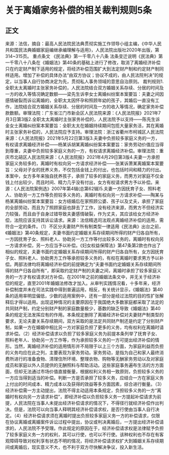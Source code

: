 # 关于离婚家务补偿的相关裁判规则5条
## 正文
来源：法信，摘自：最高人民法院民法典贯彻实施工作领导小组主编，《中华人民共和国民法典婚姻家庭编继承编理解与适用》，人民法院出版社2020年出版，第314~315页。 重点条文 《民法典》第一千零八十八条 法条变迁说明《民法典》第一千零八十八条在《婚姻法》第40条的基础上进行了修改，取消了离婚经济补偿只在约定财产制下适用的规定，将经济补偿范围扩大到法定财产制和约定财产制同样适用。增加了补偿的具体办法“由双方协议；协议不成的，由人民法院判决”的规定，以当事人自行协商决定为先，贯彻私人事务领域的意思自治原则。 裁判规则1.全职太太离婚时主张家务补偿的，人民法院结合双方婚姻关系存续、分居的时间及一方的收入等情况确定数额——梁先生诉李女士离婚纠纷案本案要旨：夫妻之间因感情破裂而诉讼离婚的，全职太太因怀孕和照顾年幼的孩子，其婚后一直没有工作，法院结合双方婚姻关系存续、分居的时间及一方的收入等情况，确定家务补偿款数额。审理法院：广东省江门市新会区人民法院来源：《人民法院报》2021年7月3日第3版2.全职太太离婚时主张家务补偿的，人民法院予以支持——陈先生诉金女士离婚纠纷案本案要旨：全职太太在婚姻持续期间包揽大量家务活，其在离婚时主张家务补偿的，人民法院应予支持。审理法院：浙江省衢州市柯城区人民法院来源：《人民法院报》2021年5月22日第3版3.夫妻中负担较多家庭义务的一方，有权请求离婚经济补偿——杨某诉胡某离婚纠纷案本案要旨：家务劳动价值应当得到尊重，夫妻中负担较多家庭义务的一方，有权请求离婚经济补偿。审理法院：重庆市北碚区人民法院来源：《人民法院报》2021年4月29日第3版4.夫妻一方承担家庭义务较多的，离婚时有权向另一方请求经济补偿——张某诉萧某离婚案本案要旨：父母对子女的抚养义务，不仅包括金钱上的付出，也包括时间和精力的付出。本案中，女方多年来独自抚养孩子，承担了较多的家庭义务，而男方对家庭不仅金钱上付出较少，而且时间、精力几乎没有付出，女方有权请求男方予以补偿。来源：《人民法院案例选》2007年第4辑(总第62辑)5.夫妻一方因抚育子女、照料老人、协助另一方工作等负担较多义务的，离婚时有权向另一方请求补偿——陶某与杨某离婚纠纷案本案要旨：女方结婚后在家照顾公婆、孩子以及丈夫，承担了家庭的全部劳动，而且为了照顾家庭也辞去了工作，没有经济来源，而男方不但经济实力较强，而且由于自身过错导致夫妻感情破裂，作为丈夫，其应该给女方经济补偿，法院应该支持其诉讼请求。来源：法信精选司法观点离婚经济补偿的适用，需符合一定的条件。（1）不区分夫妻财产所有制类型一律适用《民法典》出台之前，《婚姻法》第40条规定，夫妻书面约定婚姻关系存续期间所得的财产归各自所有，一方因抚育子女、照料老人、协助另一方工作等付出较多义务的，离婚时有权向另一方请求补偿，另一方应当予以补偿。《妇女权益保障法》第47条第2款也作出了相似的规定，夫妻书面约定婚姻关系存续期间所得的财产归各自所有，女方因抚育子女、照料老人、协助男方工作等承担较多义务的，有权在离婚时要求男方予以补偿。两部法律均将离婚经济补偿的前提确定为“夫妻书面约定婚姻关系存续期间所得的财产归各自所有”，即采取约定财产制的夫妻之间，离婚时承担了较多家庭义务的一方才有权请求对方补偿。在2001年之前的婚姻法条文中，并无关于经济补偿的规定，直至2001年婚姻法修改才加入。从审判实践情况看，十多年来，经济补偿制度并未在司法实践中得到普遍运用，相反，有关统计显示，《婚姻法》第40条的适用率明显偏低，少数的适用案例中，还有一部分是经过法院的目的性扩张解释后才得以适用。出现这种情况的主要原因在于我国绝大多数家庭都采取了法定的共同财产制，约定分别财产制的家庭数量极少，基数的缺乏导致《婚姻法》第40条的规定无法发挥应有的作用。本条规定删除了离婚经济补偿对夫妻财产制类型的要求，无论夫妻关系存续期间，双方采取的是法定共同财产制还是约定了分别财产制，如果一方在婚姻中相比另一方对家庭负担了更多的义务，均有权利在离婚时请求补偿。（2）经济补偿请求以负担了较多家庭义务为前提本条列举了抚育子女、照料老年人、协助另一方工作等，作为承担较多义务的一方可提出经济补偿的情形。当然，离婚经济补偿的适用情形并不局限于以上三个方面，为家庭利益而负担的义务均应在此之列，主要表现为家务劳动。家务劳动，是指为自己和家人最终消费所进行的准备食物、清理住所环境、整理衣物、购物等无酬家务劳动以及对家庭成员和家庭以外人员提供的无酬照料与帮助活动。这些家庭事务遍布生活的方方面面，但却无法通过市场价值直接衡量，根据权利义务相一致原则，负担较多义务的一方应当得到适当的补偿。判断一方是否承担了较多义务，应结合一方在家庭义务上付出的时间成本、精力成本以及获得的效益等多方面因素，综合进行衡量。（3）经济补偿需一方主动提出，法院不得主动适用本条规定，负担较多义务的一方“离婚时有权向另一方请求补偿”，即经济补偿以负担较多义务一方提起补偿请求为前提，人民法院在当事人未提出经济补偿请求的情况下，不得径行就经济补偿作出判决。但是，法院可以向当事人释明其经济补偿请求权，是否行使由当事人自行决定。（4）经济补偿请求须在离婚时提出负担较多家庭义务一方的补偿请求，仅限在协议离婚或离婚案件诉讼过程中提出，协议或判决离婚后，一方提出经济补偿请求的，人民法院不予受理。作此规定的原因在于，经济补偿请求权是法律赋予负担了较多家庭义务一方的权利，其可以行使，也可以不行使。该种权利也不存在有客观障碍导致对权利享有状态不明的情况，将经济补偿请求权扩大到婚姻关系存续期间或离婚后，现实意义不大，也不利于双方尽快解决争议，投入新生活。